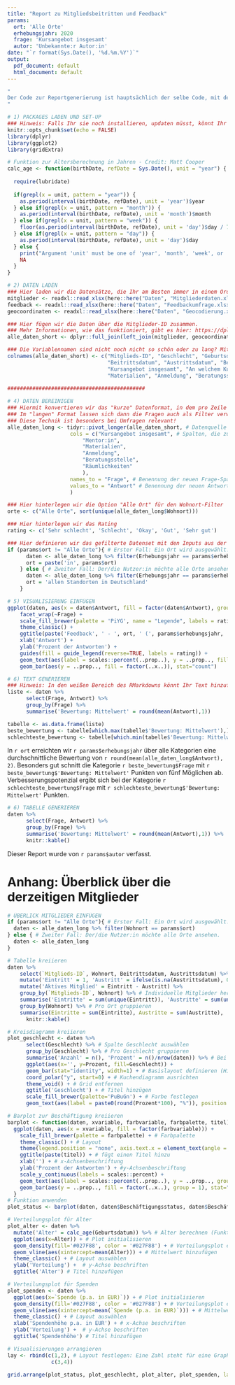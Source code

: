 ```yaml
---
title: "Report zu Mitgliedsbeitritten und Feedback"
params:
  ort: 'Alle Orte'
  erhebungsjahr: 2020
  frage: 'Kursangebot insgesamt'
  autor: 'Unbekannte:r Autor:in'
date: "`r format(Sys.Date(), '%d.%m.%Y')`"
output:
  pdf_document: default
  html_document: default
---
```


```r
"
Der Code zur Reportgenerierung ist hauptsächlich der selbe Code, mit dem Ihr Eure Applikation schreibt. Die Variablen werden über Parameter 'params' übergeben - so wird die Visualisierung entsprechend der Auswahl angepasst. Den Standardwert für die Parameter könnt Ihr oben festlegen (params: paramtername: 'Standardwert'). Wenn Ihr Änderungen vornehmt, muss die PDF-Datei geschlossen werden, bevor Ihr sie neu aufsetzen könnt.
"
```

```r
# 1) PACKAGES LADEN UND SET-UP
### Hinweis: Falls Ihr sie noch installieren, updaten müsst, könnt Ihr diesen Code ausführen: install.packages(c('dplyr', 'ggplot2))
knitr::opts_chunk$set(echo = FALSE)
library(dplyr)
library(ggplot2)
library(gridExtra)

# Funktion zur Altersberechnung in Jahren - Credit: Matt Cooper
calc_age <- function(birthDate, refDate = Sys.Date(), unit = "year") {
  
  require(lubridate)
  
  if(grepl(x = unit, pattern = "year")) {
    as.period(interval(birthDate, refDate), unit = 'year')$year
  } else if(grepl(x = unit, pattern = "month")) {
    as.period(interval(birthDate, refDate), unit = 'month')$month
  } else if(grepl(x = unit, pattern = "week")) {
    floor(as.period(interval(birthDate, refDate), unit = 'day')$day / 7)
  } else if(grepl(x = unit, pattern = "day")) {
    as.period(interval(birthDate, refDate), unit = 'day')$day
  } else {
    print("Argument 'unit' must be one of 'year', 'month', 'week', or 'day'")
    NA
  }
}
```

```r
# 2) DATEN LADEN
### Hier laden wir die Datensätze, die Ihr am Besten immer in einem Ordner namens "Daten" speichert.
mitglieder <- readxl::read_xlsx(here::here("Daten", "Mitgliederdaten.xlsx"))
feedback <- readxl::read_xlsx(here::here("Daten", "Feedbackumfrage.xlsx"))
geocoordinaten <- readxl::read_xlsx(here::here("Daten", "Geocodierung.xlsx"))

### Hier fügen wir die Daten über die Mitglieder-ID zusammen.
### Mehr Informationen, wie das funktioniert, gibt es hier: https://dplyr.tidyverse.org/reference/join.html
alle_daten_short <- dplyr::full_join(left_join(mitglieder, geocoordinaten, by = 'Wohnort'), feedback, by = "Mitglieds-ID")

### Die Variablennamen sind nicht noch nicht so schön oder zu lang? Mit dem Snippet colnames(datensatz) <- c("Name1", "Name2", ...) lässt sich das ändern.
colnames(alle_daten_short) <- c("Mitglieds-ID", "Geschlecht", "Geburtsdatum", "Wohnort", "Bundesland", 
                                "Beitrittsdatum", "Austrittsdatum", "Beschäftigungsstatus", "Spende (p.a. in EUR)", "Lat", "Long", 
                                "Kursangebot insgesamt", "An welchem Kursniveau nimmst Du teil?", "Mentor:in", 
                                "Materialien", "Anmeldung", "Beratungsstelle", "Räumlichkeiten", "Erhebungsjahr")
                               
############################################
```


```r
# 4) DATEN BEREINIGEN
### Hiermit konvertieren wir das "kurze" Datenformat, in dem pro Zeile eine Beobachtung und pro Spalte eine Variable festgesetzt ist.
### Im "langen" Format lassen sich dann die Fragen auch als Filter verwenden - das ist später für die Visualisierung praktisch.
### Diese Technik ist besonders bei Umfragen relevant!
alle_daten_long <- tidyr::pivot_longer(alle_daten_short, # Datenquelle
                    cols = c("Kursangebot insgesamt", # Spalten, die zusammengefügt werden sollen.
                        "Mentor:in",
                        "Materialien",
                        "Anmeldung",
                        "Beratungsstelle",
                        "Räumlichkeiten"
                        ),
                    names_to = "Frage", # Benennung der neuen Frage-Spalte
                    values_to = "Antwort" # Benennung der neuen Antwort-Spalte
                    )

### Hier hinterlegen wir die Option "Alle Ort" für den Wohnort-Filter
orte <- c("Alle Orte", sort(unique(alle_daten_long$Wohnort)))

### Hier hinterlegen wir das Rating
rating <- c('Sehr schlecht', 'Schlecht', 'Okay', 'Gut', 'Sehr gut')

### Hier definieren wir das gefilterte Datenset mit den Inputs aus der Applikation, die hier über params übergeben werden.
if (params$ort != "Alle Orte"){ # Erster Fall: Ein Ort wird ausgewählt.
      daten <- alle_daten_long %>% filter(Erhebungsjahr == params$erhebungsjahr, Wohnort == params$ort)
      ort = paste('in', params$ort)
    } else { # Zweiter Fall: Der/die Nutzer:in möchte alle Orte ansehen.
      daten <- alle_daten_long %>% filter(Erhebungsjahr == params$erhebungsjahr)
      ort = 'allen Standorten in Deutschland'
    } 
```

```r
# 5) VISUALISIERUNG EINFÜGEN
ggplot(daten, aes(x = daten$Antwort, fill = factor(daten$Antwort), group = daten$Frage)) +
    facet_wrap(~Frage) +
    scale_fill_brewer(palette = 'PiYG', name = "Legende", labels = rating) +
    theme_classic() +
    ggtitle(paste('Feedback', ' - ', ort, ' (', params$erhebungsjahr, ')', sep = '')) + # fügt einen Titel hinzu
    xlab('Antwort') + 
    ylab('Prozent der Antworten') + 
    guides(fill = guide_legend(reverse=TRUE, labels = rating)) + 
    geom_text(aes(label = scales::percent(..prop..), y = ..prop.., fill = factor(..x..)), stat= "count", vjust = - 0.3, size = 2) +
    geom_bar(aes(y = ..prop.., fill = factor(..x..)), stat="count")
```

```r
# 6) TEXT GENERIEREN
### Hinweis: In den weißen Bereich des RMarkdowns könnt Ihr Text hinzufügen. 
liste <- daten %>%
      select(Frage, Antwort) %>%
      group_by(Frage) %>%
      summarise('Bewertung: Mittelwert' = round(mean(Antwort),1)) 

tabelle <- as.data.frame(liste)
beste_bewertung <- tabelle[which.max(tabelle$'Bewertung: Mittelwert'),]
schlechteste_bewertung <- tabelle[which.min(tabelle$'Bewertung: Mittelwert'),]

```
In `r ort` erreichten wir `r params$erhebungsjahr` über alle Kategorien eine durchschnittliche Bewertung von `r round(mean(alle_daten_long$Antwort), 2)`. Besonders gut schnitt die Kategorie `r beste_bewertung$Frage` mit `r beste_bewertung$'Bewertung: Mittelwert'` Punkten von fünf Möglichen ab. Verbesserungspotenzial ergibt sich bei der Kategorie `r schlechteste_bewertung$Frage` mit `r schlechteste_bewertung$'Bewertung: Mittelwert'` Punkten.


```r
# 6) TABELLE GENERIEREN
daten %>%
      select(Frage, Antwort) %>%
      group_by(Frage) %>%
      summarise('Bewertung: Mittelwert' = round(mean(Antwort),1)) %>% 
      knitr::kable()

```
Dieser Report wurde von `r params$autor` verfasst.

\newpage

# Anhang: Überblick über die derzeitigen Mitglieder

```r
# ÜBERLICK MITGLIEDER EINFÜGEN
if (params$ort != "Alle Orte"){ # Erster Fall: Ein Ort wird ausgewählt.
  daten <- alle_daten_long %>% filter(Wohnort == params$ort)
} else { # Zweiter Fall: Der/die Nutzer:in möchte alle Orte ansehen.
  daten <- alle_daten_long
}
```


```r
# Tabelle kreiieren
daten %>%
    select(`Mitglieds-ID`, Wohnort, Beitrittsdatum, Austrittsdatum) %>% # Spalten auswählen
    mutate('Eintritt' = 1, 'Austritt' = ifelse(is.na(Austrittsdatum), 0,1)) %>% #  Eintritt, Austritt und Aktivitätsstatus codieren
    mutate('Aktives Mitglied' = Eintritt - Austritt) %>%
    group_by(`Mitglieds-ID`, Wohnort) %>% # Individuelle Mitglieder heraussuchen
    summarise('Eintritte' = sum(unique(Eintritt)), 'Austritte' = sum(unique(Austritt)), 'Aktive Mitglieder' = sum(unique(`Aktives Mitglied`))) %>% # Anzahl berechnen
    group_by(Wohnort) %>% # Pro Ort gruppieren
    summarise(Eintritte = sum(Eintritte), Austritte = sum(Austritte), 'Aktive Mitglieder' = sum(`Aktive Mitglieder`)) %>% # Zusammenfassung berechnen
      knitr::kable()
```


```r
# Kreisdiagramm kreiieren
plot_geschlecht <- daten %>%
      select(Geschlecht) %>% # Spalte Geschlecht auswählen
      group_by(Geschlecht) %>% # Pro Geschlecht gruppieren
      summarise('Anzahl' = n(), 'Prozent' = n()/nrow(daten)) %>% # Bei Gruppierung Anzahlung und Prozent bestimmen
      ggplot(aes(x='', y=Prozent, fill=Geschlecht)) +
      geom_bar(stat="identity", width=1) + # Basislayout definieren (Hinweis: Das ist ein Barchart)
      coord_polar("y", start=0) + # Kuchendiagramm ausrichten
      theme_void() + # Grid entfernen
      ggtitle('Geschlecht') + # Titel hinzügen
      scale_fill_brewer(palette='PuBuGn') + # Farbe festlegen
      geom_text(aes(label = paste0(round(Prozent*100), "%")), position = position_stack(vjust = 0.5)) # Beschriftungen kreiieren
```


```r
# Barplot zur Beschäftigung kreiieren
barplot <- function(daten, xvariable, farbvariable, farbpalette, titel) {
  ggplot(daten, aes(x = xvariable, fill = factor(farbvariable))) +
    scale_fill_brewer(palette = farbpalette) + # Farbpalette
    theme_classic() + # Layout
    theme(legend.position = "none", axis.text.x = element_text(angle = 45, vjust = 0.5)) + # Legende ausblenden, da hier nicht notwendig
    ggtitle(paste(titel)) + # fügt einen Titel hinzu
    xlab('') + # x-Achsenbeschriftung
    ylab('Prozent der Antworten') + #y-Achsenbeschriftung
    scale_y_continuous(labels = scales::percent) +
    geom_text(aes(label = scales::percent(..prop..), y = ..prop.., group = 1), stat= "count", vjust = 0.011, size = 1.75) + # Beschriftung
    geom_bar(aes(y = ..prop.., fill = factor(..x..), group = 1), stat="count") # Graphtyp und y-Achse in Prozent
  }
# Funktion anwenden
plot_status <- barplot(daten, daten$Beschäftigungsstatus, daten$Beschäftigungsstatus, 'PuBuGn', 'Beschäftigung')
```


```r
# Verteilungsplot für Alter
plot_alter <- daten %>% 
  mutate('Alter' = calc_age(Geburtsdatum)) %>% # Alter berechnen (Funktion unter Daten bereinigen)
  ggplot(aes(x=Alter)) + # Plot initialisieren
  geom_density(fill='#027F88', color = '#027F88') + # Verteilungsplot erstellen
  geom_vline(aes(xintercept=mean(Alter))) + # Mittelwert hinzufügen
  theme_classic() + # Layout auswählen
  ylab('Verteilung') +  # y-Achse beschriften
  ggtitle('Alter') # Titel hinzufügen
```


```r
# Verteilungsplot für Spenden
plot_spenden <- daten %>% 
  ggplot(aes(x=`Spende (p.a. in EUR)`)) + # Plot initialisieren
  geom_density(fill='#027F88', color = '#027F88') + # Verteilungsplot erstellen
  geom_vline(aes(xintercept=mean(`Spende (p.a. in EUR)`))) + # Mittelwert hinzufügen
  theme_classic() + # Layout auswählen
  xlab('Spendenhöhe p.a. in EUR') + # x-Achse beschriften
  ylab('Verteilung') +  # y-Achse beschriften
  ggtitle('Spendenhöhe') # Titel hinzufügen
```

```r
# Visualisierungen arrangieren
lay <- rbind(c(1,2), # Layout festlegen: Eine Zahl steht für eine Graphik (1 für die erste Graphik in grid.arrange)
              c(3,4))
    
grid.arrange(plot_status, plot_geschlecht, plot_alter, plot_spenden, layout_matrix = lay) # Layout speichern
```

